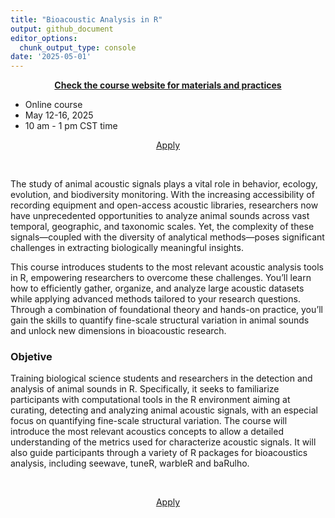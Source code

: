 ```yaml
---
title: "Bioacoustic Analysis in R"
output: github_document
editor_options: 
  chunk_output_type: console
date: '2025-05-01'
---
```


<!-- <figure> -->
<!--   <img src="https://marce10.github.io/OTS_BIR_2022/images/measures-parrot-call-spectro3.jpg"> -->

<!-- </figure> -->
<div class="alert alert-success">

<center>[**Check the course website for materials and practices**](https://marce10.github.io/OTS_BIR_2025/
)</center>

</div>

<div class="alert alert-warning">

  - Online course
  - May 12-16, 2025
  - 10 am - 1 pm CST time

</div>

<center><a href="https://tropicalstudies.org/course/online-course-bioacoustic-analysis-in-r/" class="btn btn-info btn-lg">Apply</a></center>


&nbsp; 

The study of animal acoustic signals plays a vital role in behavior, ecology, evolution, and biodiversity monitoring. With the increasing accessibility of recording equipment and open-access acoustic libraries, researchers now have unprecedented opportunities to analyze animal sounds across vast temporal, geographic, and taxonomic scales. Yet, the complexity of these signals—coupled with the diversity of analytical methods—poses significant challenges in extracting biologically meaningful insights.

This course introduces students to the most relevant acoustic analysis tools in R, empowering researchers to overcome these challenges. You’ll learn how to efficiently gather, organize, and analyze large acoustic datasets while applying advanced methods tailored to your research questions. Through a combination of foundational theory and hands-on practice, you’ll gain the skills to quantify fine-scale structural variation in animal sounds and unlock new dimensions in bioacoustic research.

<div class="alert alert-info">

### Objetive

Training biological science students and researchers in the detection and analysis of animal sounds in R. Specifically, it seeks to familiarize participants with computational tools in the R environment aiming at curating, detecting and analyzing animal acoustic signals, with an especial focus on quantifying fine-scale structural variation. The course will introduce the most relevant acoustics concepts to allow a detailed understanding of the metrics used for characterize acoustic signals. It will also guide participants through a variety of R packages for bioacoustics analysis, including seewave, tuneR, warbleR and baRulho.

</div>

<br>

<center><a href="https://tropicalstudies.org/course/online-course-bioacoustic-analysis-in-r/" class="btn btn-info btn-lg">Apply</a></center>

<br>
